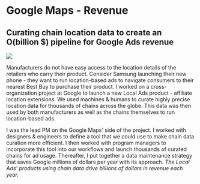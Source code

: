 
# **Google Maps - Revenue**

## Curating chain location data to create an O(billion $) pipeline for Google Ads revenue  

<div
  className="w-full flex justify-center items-center relative"
  style={{ background: "#000000" }}
>
  <Image
    src="/images/resume/search-affiliate-location-extensions-google.jpeg"
    layout="intrinsic"
    width={1240}
    height={760}
  />
</div>

Manufacturers do not have easy access to the location details of the retailers who carry their product. Consider Samsung launching their new phone - they want to run location-based ads to navigate consumers to their nearest Best Buy to purchase their product. 
I worked on a cross-organization project at Google to launch a new Local Ads product - affiliate location extensions. We used machines & humans to curate highly precise location data for thousands of chains across the globe. This data was then used by both manufacturers as well as the chains themselves to run location-based ads.

I was the lead PM on the Google Maps' side of the project. I worked with designers & engineers to define a tool that we could use to make chain data curation more efficient. I then worked with program managers to incorporate this tool into our workflows and launch thousands of curated chains for ad usage. Thereafter, I put together a data maintenance strategy that saves Google millions of dollars per year with its approach. 
*The Local Ads' products using chain data drive billions of dollars in revenue each year.* 
